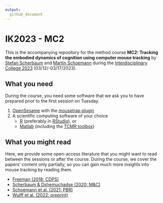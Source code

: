 ```yaml
---
output:
  github_document
---
```


# IK2023 - MC2

This is the accompanying repository for the method course **MC2: Tracking the embodied dynamics of cognition using computer mouse tracking** by [Stefan Scherbaum](https://tu-dresden.de/Members/stefan.scherbaum) and [Martin Schoemann](https://tu-dresden.de/Members/martin.schoemann) during the [Interdisciplinary College 2023](https://interdisciplinary-college.org/) (03/12/-03/17/2023).

## What you need

During the course, you need some software that we ask you to have prepared prior to the first session on Tuesday.

1.  [OpenSesame](https://osdoc.cogsci.nl/3.3/) with the [mousetrap plugin](https://github.com/PascalKieslich/mousetrap-os)
2.  A scientific computing software of your choice
    -   [R](https://www.r-project.org/) (preferably in [RStudio](https://posit.co/products/open-source/rstudio/)), or
    -   [Matlab](https://www.mathworks.com/products/matlab.html) (including the [TCMR toolbox](osf.io/5e3vn))


## What you might read

Here, we provide some open-access literature that you might want to read between the sessions or after the course.
During the course, we cover the papers' content only partially, so you can gain much more insights into mouse tracking by reading them.  

- [Freeman (2018: CDPS)](https://doi.org/10.1177/0963721417746793)
- [Scherbaum & Dshemuchadse (2020: M&C)](https://doi.org/10.3758/s13421-019-00981-x)
- [Schoemann et al. (2021: PBR)](https://doi.org/10.3758/s13423-020-01851-3)
- [Wulff et al. (2022: preprint)](https://doi.org/10.31234/osf.io/v685r)

